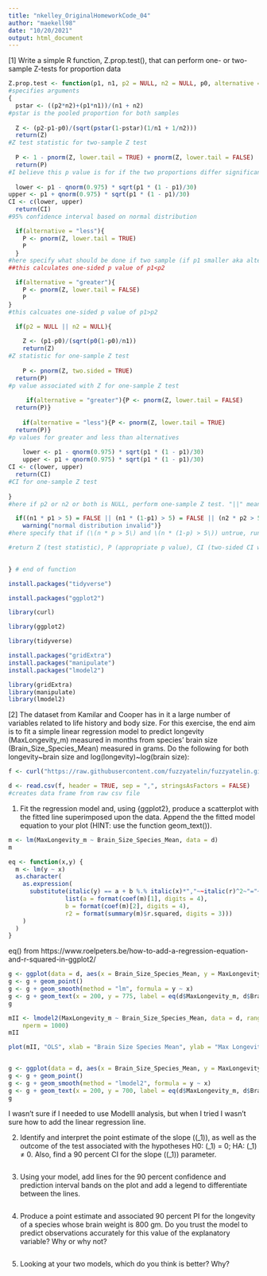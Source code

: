 ```yaml
---
title: "nkelley_OriginalHomeworkCode_04"
author: "maekell98"
date: "10/20/2021"
output: html_document
---
```


[1] Write a simple R function, Z.prop.test(), that can perform one- or two-sample Z-tests for proportion data

```r

Z.prop.test <- function(p1, n1, p2 = NULL, n2 = NULL, p0, alternative = "two.sided", conf.level = 0.95) 
#specifies arguments
{
  pstar <- ((p2*n2)+(p1*n1))/(n1 + n2)
#pstar is the pooled proportion for both samples
  
  Z <- (p2-p1-p0)/(sqrt(pstar(1-pstar)(1/n1 + 1/n2)))
  return(Z)
#Z test statistic for two-sample Z test
  
  P <- 1 - pnorm(Z, lower.tail = TRUE) + pnorm(Z, lower.tail = FALSE)
  return(P)
#I believe this p value is for if the two proportions differ significantly from one another, but I need to look into it more.
  
  lower <- p1 - qnorm(0.975) * sqrt(p1 * (1 - p1)/30)
upper <- p1 + qnorm(0.975) * sqrt(p1 * (1 - p1)/30)
CI <- c(lower, upper)
  return(CI)
#95% confidence interval based on normal distribution  

  if(alternative = "less"){
    P <- pnorm(Z, lower.tail = TRUE)
    P
  } 
#here specify what should be done if two sample (if p1 smaller aka alternative = "less"/larger aka alternative = "greater" than p2 -- same as x and y in function t.test())
##this calculates one-sided p value of p1<p2

  if(alternative = "greater"){
    P <- pnorm(Z, lower.tail = FALSE)
    P
} 
#this calcuates one-sided p value of p1>p2

  if(p2 = NULL || n2 = NULL){
    
    Z <- (p1-p0)/(sqrt(p0(1-p0)/n1))
    return(Z)
#Z statistic for one-sample Z test    
    
    P <- pnorm(Z, two.sided = TRUE)
  return(P)
#p value associated with Z for one-sample Z test
    
     if(alternative = "greater"){P <- pnorm(Z, lower.tail = FALSE)
  return(P)}
    
    if(alternative = "less"){P <- pnorm(Z, lower.tail = TRUE)
  return(P)}
#p values for greater and less than alternatives  
    
    lower <- p1 - qnorm(0.975) * sqrt(p1 * (1 - p1)/30)
    upper <- p1 + qnorm(0.975) * sqrt(p1 * (1 - p1)/30)
CI <- c(lower, upper)
  return(CI)
#CI for one-sample Z test
 
}
#here if p2 or n2 or both is NULL, perform one-sample Z test. "||" means [or](http://applied-r.com/conditionals-in-r/)

  if((n1 * p1 > 5) = FALSE || (n1 * (1-p1) > 5) = FALSE || (n2 * p2 > 5) = FALSE || (n2 * (1-p2) > 5) = FALSE) {
    warning("normal distribution invalid")} 
#here specify that if (\(n * p > 5\) and \(n * (1-p) > 5\)) untrue, run function but print error message that assumptions aren't met. Included for p2/n2 as well. Not sure if these should be separated somehow. 

#return Z (test statistic), P (appropriate p value), CI (two-sided CI with respect to “conf.level” around p1 in the case of a one-sample test and around p2-p1 in the case of a two-sample test; calc symmetric CIs based on quantiles of normal distribution rather than single-limit confidence bounds!)
  

} # end of function

```

```r
install.packages("tidyverse")

install.packages("ggplot2")

library(curl)

library(ggplot2)

library(tidyverse)
```

```r

install.packages("gridExtra")
install.packages("manipulate")
install.packages("lmodel2")
```

```r
library(gridExtra)
library(manipulate)
library(lmodel2)
```

[2] The dataset from Kamilar and Cooper has in it a large number of variables related to life history and body size. For this exercise, the end aim is to fit a simple linear regression model to predict longevity (MaxLongevity_m) measured in months from species’ brain size (Brain_Size_Species_Mean) measured in grams. Do the following for both longevity~brain size and log(longevity)~log(brain size):

```r
f <- curl("https://raw.githubusercontent.com/fuzzyatelin/fuzzyatelin.github.io/master/AN588_Fall21/KamilarAndCooperData.csv")

d <- read.csv(f, header = TRUE, sep = ",", stringsAsFactors = FALSE)
#creates data frame from raw csv file
```

1) Fit the regression model and, using {ggplot2}, produce a scatterplot with the fitted line superimposed upon the data. Append the the fitted model equation to your plot (HINT: use the function geom_text()).

```r

m <- lm(MaxLongevity_m ~ Brain_Size_Species_Mean, data = d)
m

eq <- function(x,y) {
  m <- lm(y ~ x)
  as.character(
    as.expression(
      substitute(italic(y) == a + b %.% italic(x)*","~~italic(r)^2~"="~r2,
                list(a = format(coef(m)[1], digits = 4),
                b = format(coef(m)[2], digits = 4),
                r2 = format(summary(m)$r.squared, digits = 3)))
    )
  )
}
```
eq() from https://www.roelpeters.be/how-to-add-a-regression-equation-and-r-squared-in-ggplot2/

```r
g <- ggplot(data = d, aes(x = Brain_Size_Species_Mean, y = MaxLongevity_m), xlab = "Brain Size Species Mean", ylab = "Max Longevity", main = "Brain Size vs Longevity")
g <- g + geom_point()
g <- g + geom_smooth(method = "lm", formula = y ~ x)
g <- g + geom_text(x = 200, y = 775, label = eq(d$MaxLongevity_m, d$Brain_Size_Species_Mean), parse = TRUE)
g
```

```r
mII <- lmodel2(MaxLongevity_m ~ Brain_Size_Species_Mean, data = d, range.y = "relative", range.x = "relative",
    nperm = 1000)
mII

plot(mII, "OLS", xlab = "Brain Size Species Mean", ylab = "Max Longevity", main = "Brain Size vs Longevity")


g <- ggplot(data = d, aes(x = Brain_Size_Species_Mean, y = MaxLongevity_m))
g <- g + geom_point()
g <- g + geom_smooth(method = "lmodel2", formula = y ~ x)
g <- g + geom_text(x = 200, y = 700, label = eq(d$MaxLongevity_m, d$Brain_Size_Species_Mean), parse = TRUE)
g
```
I wasn't sure if I needed to use ModelII analysis, but when I tried I wasn't sure how to add the linear regression line. 

2) Identify and interpret the point estimate of the slope (\(\beta_1\)), as well as the outcome of the test associated with the hypotheses H0: \(\beta_1\) = 0; HA: \(\beta_1\) ≠ 0. Also, find a 90 percent CI for the slope (\(\beta_1\)) parameter.

```r

```

3) Using your model, add lines for the 90 percent confidence and prediction interval bands on the plot and add a legend to differentiate between the lines.
```r

```

4) Produce a point estimate and associated 90 percent PI for the longevity of a species whose brain weight is 800 gm. Do you trust the model to predict observations accurately for this value of the explanatory variable? Why or why not?
```r

```

5) Looking at your two models, which do you think is better? Why?

